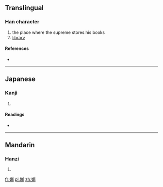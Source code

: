 ==Translingual==

===Han character===
{{Han char|rn=38|rad=女|as=09|sn=12|four=|canj=女戈戈中 (VIIL)|ids=⿰[[女]][[郎]]}}

# the place where the supreme stores his books
# [[library]]

====References====
* {{Han ref|kx=0269.160|dkj=06625|hdz=21062.030|uh=5ACF|ud=23247}}

----

==Japanese==

===Kanji===
{{ja-kanji|grade=|rs=女09}}

# {{defn|lang=ja|sort=女09}}

====Readings====
* {{ja-readings|on=[[ろう]] (rō)|kun=}}

----

==Mandarin==

===Hanzi===
{{cmn-hanzi|pin=[[láng]] ([[lang2]])|wg=lang<sup>2</sup>}}

# {{defn|lang=cmn|sort=女09}}

[[fr:嫏]]
[[pl:嫏]]
[[zh:嫏]]